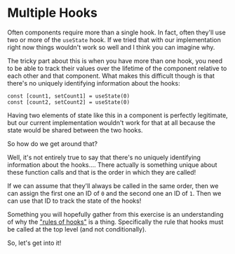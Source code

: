 # Multiple Hooks

<EpicVideo url="https://www.epicreact.dev/tutorials/build-react-hooks/multiple-hooks/introduction-to-multiple-hooks" />

Often components require more than a single hook. In fact, often they'll use
two or more of the `useState` hook. If we tried that with our implementation
right now things wouldn't work so well and I think you can imagine why.

The tricky part about this is when you have more than one hook, you need to be
able to track their values over the lifetime of the component relative to each
other and that component. What makes this difficult though is that there's no
uniquely identifying information about the hooks:

```tsx
const [count1, setCount1] = useState(0)
const [count2, setCount2] = useState(0)
```

Having two elements of state like this in a component is perfectly legitimate,
but our current implementation wouldn't work for that at all because the state
would be shared between the two hooks.

So how do we get around that?

Well, it's not entirely true to say that there's no uniquely identifying
information about the hooks.... There actually is something unique about these
function calls and that is the order in which they are called!

If we can assume that they'll always be called in the same order, then we can
assign the first one an ID of `0` and the second one an ID of `1`. Then we can
use that ID to track the state of the hooks!

Something you will hopefully gather from this exercise is an understanding of
why the ["rules of hooks"](https://react.dev/reference/rules/rules-of-hooks) is
a thing. Specifically the rule that hooks must be called at the top level (and
not conditionally).

So, let's get into it!

